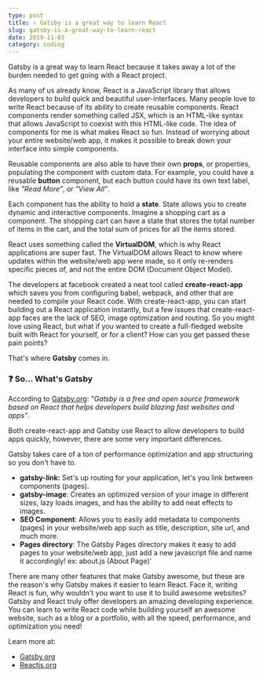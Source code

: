 ```yaml
---
type: post
title: ⚛️ Gatsby is a great way to learn React
slug: gatsby-is-a-great-way-to-learn-react
date: 2019-11-03
category: coding
---
```


Gatsby is a great way to learn React because it takes away a lot of the burden needed to get going with a React project.

As many of us already know, React is a JavaScript library that allows developers to build quick and beautiful user-interfaces. Many people love to write React because of its ability to create reusable components. React components render something called JSX, which is an HTML-like syntax that allows JavaScript to coexist with this HTML-like code. The idea of components for me is what makes React so fun. Instead of worrying about your entire website/web app, it makes it possible to break down your interface into simple components.

Reusable components are also able to have their own **props**, or properties, populating the component with custom data. For example, you could have a reusable **button** component, but each button could have its own text label, like _"Read More"_, or _"View All"_.

Each component has the ability to hold a **state**. State allows you to create dynamic and interactive components. Imagine a shopping cart as a component. The shopping cart can have a state that stores the total number of items in the cart, and the total sum of prices for all the items stored.

React uses something called the **VirtualDOM**, which is why React applications are super fast. The VirtualDOM allows React to know where updates within the website/web app were made, so it only re-renders specific pieces of, and not the entire DOM (Document Object Model).

The developers at facebook created a neat tool called **create-react-app** which saves you from configuring babel, webpack, and other that are needed to compile your React code. With create-react-app, you can start building out a React application instantly, but a few issues that create-react-app faces are the lack of SEO, image optimization and routing. So you might love using React, but what if you wanted to create a full-fledged website built with React for yourself, or for a client? How can you get passed these pain points?

That's where **Gatsby** comes in.

### ❓ So... What's Gatsby

According to [Gatsby.org](https://www.gatsbyjs.org/): _"Gatsby is a free and open source framework based on React that helps developers build blazing fast websites and apps"_.

Both create-react-app and Gatsby use React to allow developers to build apps quickly, however, there are some very important differences.

Gatsby takes care of a ton of performance optimization and app structuring so you don't have to.

- **gatsby-link:** Set's up routing for your application, let's you link between components (pages).
- **gatsby-image**: Creates an optimized version of your image in different sizes, lazy loads images, and has the ability to add neat effects to images.
- **SEO Component**: Allows you to easily add metadata to components (pages) in your website/web app such as title, description, site url, and much more.
- **Pages directory**: The Gatsby Pages directory makes it easy to add pages to your website/web app, just add a new javascript file and name it accordingly! ex: about.js (About Page)'

There are many other features that make Gatsby awesome, but these are the reason's why Gatsby makes it easier to learn React. Face it, writing React is fun, why wouldn't you want to use it to build awesome websites? Gatsby and React truly offer developers an amazing developing experience. You can learn to write React code while building yourself an awesome website, such as a blog or a portfolio, with all the speed, performance, and optimization you need!

Learn more at:

- [Gatsby.org](https://www.gatsbyjs.org/)
- [Reactjs.org](https://www.reactjs.org/)
